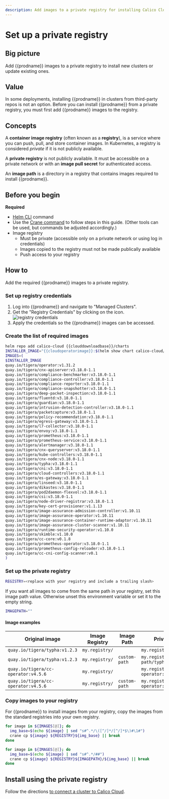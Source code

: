 ```yaml
---
description: Add images to a private registry for installing Calico Cloud on a cluster.
---
```


# Set up a private registry


## Big picture

Add {{prodname}} images to a private registry to install new clusters or update existing ones.

## Value

In some deployments, installing {{prodname}} in clusters from third-party repos is not an option. Before you can install {{prodname}} from a private registry, you must first add {{prodname}} images to the registry.

## Concepts

A **container image registry** (often known as a **registry**), is a service where you can push, pull, and store container images. In Kubernetes, a registry is considered _private_ if it is not publicly available.

A **private registry** is not publicly available. It must be accessible on a private network or with an **image pull secret** for authenticated access.

An **image path** is a directory in a registry that contains images required to install {{prodname}}.

## Before you begin

**Required**

- [Helm CLI](https://helm.sh/docs/intro/install/) command
- Use the [Crane command](https://github.com/google/go-containerregistry/blob/main/cmd/crane/README.md) to follow steps in this guide. (Other tools can be used, but commands be adjusted accordingly.)
- Image registry
  - Must be private (accessible only on a private network or using log in credentials)
  - Images copied to the registry must not be made publically available
  - Push access to your registry

## How to

Add the required {{prodname}} images to a private registry.

### Set up registry credentials

1. Log into {{prodname}} and navigate to "Managed Clusters".
1. Get the "Registry Credentials" by clicking on the icon. ![registry credentials](/img/calico-cloud/private-registry-icon.png)
1. Apply the credentials so the {{prodname}} images can be accessed.

### Create the list of required images

```bash
helm repo add calico-cloud {{clouddownloadbase}}/charts
INSTALLER_IMAGE="{{cloudoperatorimage}}:$(helm show chart calico-cloud/calico-cloud | grep version: | sed -e 's/version: *//' -e 's/+/-g/')"
IMAGES=(
$INSTALLER_IMAGE
quay.io/tigera/operator:v1.31.2
quay.io/tigera/cnx-apiserver:v3.18.0-1.1
quay.io/tigera/compliance-benchmarker:v3.18.0-1.1
quay.io/tigera/compliance-controller:v3.18.0-1.1
quay.io/tigera/compliance-reporter:v3.18.0-1.1
quay.io/tigera/compliance-snapshotter:v3.18.0-1.1
quay.io/tigera/deep-packet-inspection:v3.18.0-1.1
quay.io/tigera/fluentd:v3.18.0-1.1
quay.io/tigera/guardian:v3.18.0-1.1
quay.io/tigera/intrusion-detection-controller:v3.18.0-1.1
quay.io/tigera/packetcapture:v3.18.0-1.1
quay.io/tigera/policy-recommendation:v3.18.0-1.1
quay.io/tigera/egress-gateway:v3.18.0-1.1
quay.io/tigera/l7-collector:v3.18.0-1.1
quay.io/tigera/envoy:v3.18.0-1.1
quay.io/tigera/prometheus:v3.18.0-1.1
quay.io/tigera/prometheus-service:v3.18.0-1.1
quay.io/tigera/alertmanager:v3.18.0-1.1
quay.io/tigera/cnx-queryserver:v3.18.0-1.1
quay.io/tigera/kube-controllers:v3.18.0-1.1
quay.io/tigera/cnx-node:v3.18.0-1.1
quay.io/tigera/typha:v3.18.0-1.1
quay.io/tigera/cni:v3.18.0-1.1
quay.io/tigera/cloud-controllers:v3.18.0-1.1
quay.io/tigera/es-gateway:v3.18.0-1.1
quay.io/tigera/linseed:v3.18.0-1.1
quay.io/tigera/dikastes:v3.18.0-1.1
quay.io/tigera/pod2daemon-flexvol:v3.18.0-1.1
quay.io/tigera/csi:v3.18.0-1.1
quay.io/tigera/node-driver-registrar:v3.18.0-1.1
quay.io/tigera/key-cert-provisioner:v1.1.13
quay.io/tigera/image-assurance-admission-controller:v1.10.11
quay.io/tigera/image-assurance-operator:v1.10.11
quay.io/tigera/image-assurance-container-runtime-adaptor:v1.10.11
quay.io/tigera/image-assurance-cluster-scanner:v1.10.11
quay.io/tigera/runtime-security-operator:v1.10.0
quay.io/tigera/skimble:v1.10.0
quay.io/tigera/cc-core:v0.1.8
quay.io/tigera/prometheus-operator:v3.18.0-1.1
quay.io/tigera/prometheus-config-reloader:v3.18.0-1.1
quay.io/tigera/cc-cni-config-scanner:v0.1
)
```

### Set up the private registry

```bash
REGISTRY=<replace with your registry and include a trailing slash>
```

If you want all images to come from the same path in your registry, set this image path value. Otherwise unset this environment variable or set it to the empty string.

```bash
IMAGEPATH=""
```

#### Image examples

| Original image                                                            | Image Registry | Image Path    | Private registry image                               |
| ------------------------------------------------------------------------- | -------------- | ------------- | ---------------------------------------------------- |
| `quay.io/tigera/typha:v1.2.3`                                             | `my.registry/` |               | `my.registry/tigera/typha:v1.2.3`                    |
| `quay.io/tigera/typha:v1.2.3`                                             | `my.registry/` | `custom-path` | `my.registry/custom-path/typha:v1.2.3`               |
| `quay.io/tigera/cc-operator:v4.5.6`                                       | `my.registry/` |               | `my.registry/tigera/cc-operator:v4.5.6`              |
| `quay.io/tigera/cc-operator:v4.5.6`                                       | `my.registry/` | `custom-path` | `my.registry/custom-path/cc-operator:v4.5.6`         |

### Copy images to your registry

For {{prodname}} to install images from your registry, copy the images from the standard registries into your own registry.

<Tabs>
<TabItem label="Registry only" value="Registry only-0">

```bash
for image in ${IMAGES[@]}; do
  img_base=$(echo ${image} | sed "s#^.*/\([^/]*/[^/]*$\)#\1#")
  crane cp ${image} ${REGISTRY}${img_base} || break
done
```

</TabItem>
<TabItem label="Registry and ImagePath" value="Registry and ImagePath-1">

```bash
for image in ${IMAGES[@]}; do
  img_base=$(echo ${image} | sed "s#^.*/##")
  crane cp ${image} ${REGISTRY}${IMAGEPATH}/${img_base} || break
done
```

</TabItem>
</Tabs>

## Install using the private registry

Follow the directions [to connect a cluster to Calico Cloud](install-cluster.mdx).
